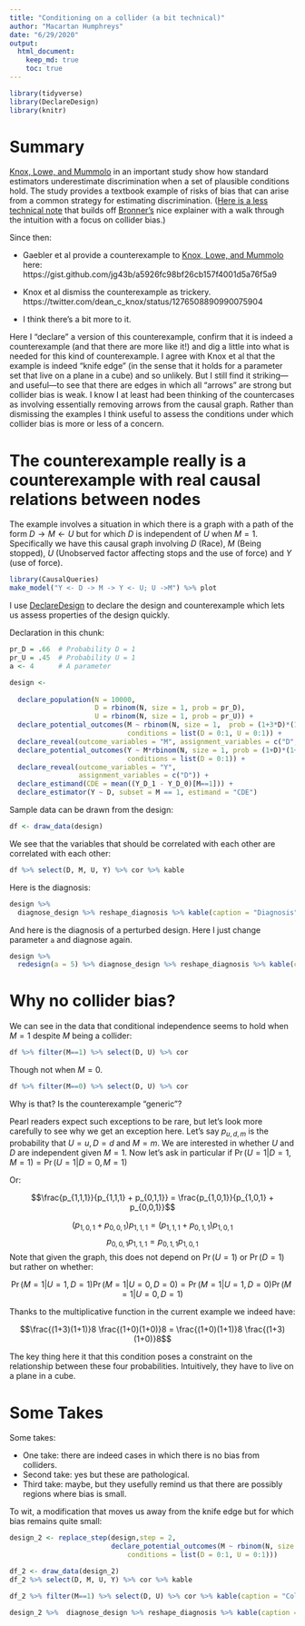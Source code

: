 ```yaml
---
title: "Conditioning on a collider (a bit technical)"
author: "Macartan Humphreys"
date: "6/29/2020"
output: 
  html_document:
    keep_md: true
    toc: true
---
```



```r
library(tidyverse)
library(DeclareDesign)
library(knitr)
```

# Summary

[Knox, Lowe, and Mummolo](https://www.cambridge.org/core/journals/american-political-science-review/article/administrative-records-mask-racially-biased-policing/66BC0F9998543868BB20F241796B79B8) in an important study show how standard estimators underestimate discrimination when a set of plausible conditions hold. The study provides a textbook example of risks of bias that can arise from a common strategy for estimating discrimination. ([Here is a less technical note](https://macartan.github.io/i/notes/collider_estimands.html) that builds off [Bronner's](https://fivethirtyeight.com/features/why-statistics-dont-capture-the-full-extent-of-the-systemic-bias-in-policing/) nice explainer with a walk through the intuition with a focus on collider bias.)

Since then:

* Gaebler et al provide a counterexample to [Knox, Lowe, and Mummolo](https://www.cambridge.org/core/journals/american-political-science-review/article/administrative-records-mask-racially-biased-policing/66BC0F9998543868BB20F241796B79B8) here:
https://gist.github.com/jg43b/a5926fc98bf26cb157f4001d5a76f5a9

* Knox et al dismiss the counterexample as trickery. https://twitter.com/dean_c_knox/status/1276508890990075904 

* I think there's a bit more to it. 

Here I "declare" a version of this counterexample, confirm that it is indeed a counterexample (and that there are more like it!) and dig a little into what is needed for this kind of counterexample. I agree with Knox et al that the example is indeed "knife edge" (in the sense that it holds for a parameter set that live on a plane in a cube) and so unlikely. But I still find it striking---and useful---to see that there are edges in which all "arrows" are strong but collider bias is weak. I know I at least had been thinking of the countercases as involving essentially removing arrows from the causal graph. Rather than dismissing the examples I think useful to assess the conditions under which collider bias is more or less of a concern.


# The counterexample really is a counterexample with real causal relations between nodes

The example involves a situation in which there is a graph with a path of the form $D \rightarrow M \leftarrow U$ but for which $D$ is independent of $U$ when $M=1$. Specifically we have this causal graph involving $D$ (Race), $M$ (Being stopped), $U$ (Unobserved factor affecting stops and the use of force) and $Y$ (use of force).

```r
library(CausalQueries)
make_model("Y <- D -> M -> Y <- U; U ->M") %>% plot

```

I use [DeclareDesign](declaredesign.org) to declare the design and counterexample which lets us assess properties of the design quickly.

Declaration in this chunk:

```r
pr_D = .66  # Probability D = 1
pr_U = .45  # Probability U = 1
a <- 4      # A parameter

design <-
  
  declare_population(N = 10000,
                     D = rbinom(N, size = 1, prob = pr_D),
                     U = rbinom(N, size = 1, prob = pr_U)) +
  declare_potential_outcomes(M ~ rbinom(N, size = 1,  prob = (1+3*D)*(1+U)/8),
                             conditions = list(D = 0:1, U = 0:1)) +
  declare_reveal(outcome_variables = "M", assignment_variables = c("D", "U")) +
  declare_potential_outcomes(Y ~ M*rbinom(N, size = 1, prob = (1+D)*(1+U)/a),
                             conditions = list(D = 0:1)) +
  declare_reveal(outcome_variables = "Y",
                 assignment_variables = c("D")) +
  declare_estimand(CDE = mean((Y_D_1 - Y_D_0)[M==1])) +
  declare_estimator(Y ~ D, subset = M == 1, estimand = "CDE")
```

Sample data can be drawn from the design:

```r
df <- draw_data(design)
```

We see that the variables that should be correlated with each other are correlated with each other:

```r
df %>% select(D, M, U, Y) %>% cor %>% kable
```

Here is the diagnosis:

```r
design %>% 
  diagnose_design %>% reshape_diagnosis %>% kable(caption = "Diagnosis")
```

And here is the diagnosis of a perturbed design. Here I just change parameter `a` and diagnose again. 

```r
design %>% 
  redesign(a = 5) %>% diagnose_design %>% reshape_diagnosis %>% kable(caption = "A perturbation")
```


# Why no collider bias?

We can see in the data that conditional independence seems to hold when $M=1$ despite $M$ being a collider:

```r
df %>% filter(M==1) %>% select(D, U) %>% cor
```

Though not when $M=0$.

```r
df %>% filter(M==0) %>% select(D, U) %>% cor
```

Why is that? Is the counterexample "generic"?

Pearl readers expect such exceptions to be rare, but let's look more carefully to see why we get an exception here. Let's say $p_{u,d,m}$ is the probability that $U=u, D=d$ and $M=m$. We are interested in whether $U$ and $D$ are independent given $M=1$. Now let's ask in particular if $\Pr(U=1 | D=1, M=1)= \Pr(U=1 | D=0, M=1)$

Or:

$$\frac{p_{1,1,1}}{p_{1,1,1} + p_{0,1,1}} = \frac{p_{1,0,1}}{p_{1,0,1} + p_{0,0,1}}$$

$$({p_{1,0,1} + p_{0,0,1}} ){p_{1,1,1}} = ({p_{1,1,1} + p_{0,1,1}}){p_{1,0,1}}$$
$${p_{0,0,1}} {p_{1,1,1}} = {p_{0,1,1}}{p_{1,0,1}}$$
Note that given the graph, this does not depend on $\Pr(U=1)$ or $\Pr(D=1)$ but rather on whether:

$$\Pr(M=1 | U = 1, D=1)\Pr(M = 1 | U = 0, D=0) = \Pr(M=1 | U = 1, D=0)\Pr(M = 1 | U = 0, D=1)$$

Thanks to the multiplicative function in the current example we indeed have:

$$\frac{(1+3)(1+1)}8 \frac{(1+0)(1+0)}8 = \frac{(1+0)(1+1)}8 \frac{(1+3)(1+0)}8$$


The key thing here it that this condition poses a constraint on the relationship between these four probabilities. Intuitively, they have to live on a plane in a cube.


# Some Takes

Some takes:

* One take: there are indeed cases in which there is no bias from colliders.
* Second take: yes but these are pathological.
* Third take: maybe, but they usefully remind us that there are possibly regions where bias is small. 

To wit, a modification that moves us away from the knife edge but for which bias remains quite small:

```r
design_2 <- replace_step(design,step = 2,
                         declare_potential_outcomes(M ~ rbinom(N, size = 1,  prob = D/3 +(1+3*D)*(1+U)/12),
                             conditions = list(D = 0:1, U = 0:1)))

```


```r
df_2 <- draw_data(design_2) 
df_2 %>% select(D, M, U, Y) %>% cor %>% kable
```

```r
df_2 %>% filter(M==1) %>% select(D, U) %>% cor %>% kable(caption = "Collider bias (conditional correlation)")
```

```r
design_2 %>%  diagnose_design %>% reshape_diagnosis %>% kable(caption = "Diagnosis: Another perturbation")
```
